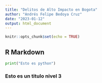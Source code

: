 ```yaml
---
title: "Delitos de Alto Impacto en Bogota"
author: "Andrés Felipe Bedoya Cruz"
date: "2023-01-12"
output: html_document
---
```


```r
knitr::opts_chunk$set(echo = TRUE)
```

## R Markdown

```python
print("Esto es python")
```

### Esto es un titulo nivel 3 
